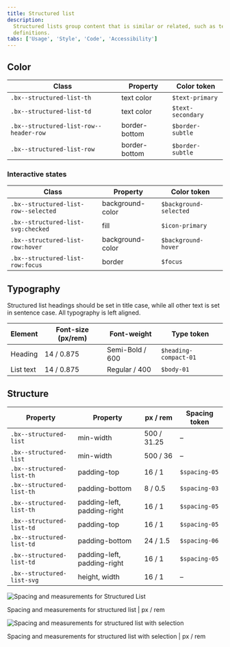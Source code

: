 ```yaml
---
title: Structured list
description:
  Structured lists group content that is similar or related, such as terms and
  definitions.
tabs: ['Usage', 'Style', 'Code', 'Accessibility']
---
```


## Color

| Class                                  | Property      | Color token       |
| -------------------------------------- | ------------- | ----------------- |
| `.bx--structured-list-th`              | text color    | `$text-primary`   |
| `.bx--structured-list-td`              | text color    | `$text-secondary` |
| `.bx--structured-list-row--header-row` | border-bottom | `$border-subtle`  |
| `.bx--structured-list-row`             | border-bottom | `$border-subtle`  |

### Interactive states

| Class                                | Property         | Color token            |
| ------------------------------------ | ---------------- | ---------------------- |
| `.bx--structured-list-row--selected` | background-color | `$background-selected` |
| `.bx--structured-list-svg:checked`   | fill             | `$icon-primary`        |
| `.bx--structured-list-row:hover`     | background-color | `$background-hover`    |
| `.bx--structured-list-row:focus`     | border           | `$focus`               |

## Typography

Structured list headings should be set in title case, while all other text is
set in sentence case. All typography is left aligned.

| Element   | Font-size (px/rem) | Font-weight     | Type token            |
| --------- | ------------------ | --------------- | --------------------- |
| Heading   | 14 / 0.875         | Semi-Bold / 600 | `$heading-compact-01` |
| List text | 14 / 0.875         | Regular / 400   | `$body-01`            |

## Structure

| Property                   | Property                    | px / rem    | Spacing token |
| -------------------------- | --------------------------- | ----------- | ------------- |
| `.bx--structured-list`     | min-width                   | 500 / 31.25 | –             |
| `.bx--structured-list`     | min-width                   | 500 / 36    | –             |
| `.bx--structured-list-th`  | padding-top                 | 16 / 1      | `$spacing-05` |
| `.bx--structured-list-th`  | padding-bottom              | 8 / 0.5     | `$spacing-03` |
| `.bx--structured-list-th`  | padding-left, padding-right | 16 / 1      | `$spacing-05` |
| `.bx--structured-list-td`  | padding-top                 | 16 / 1      | `$spacing-05` |
| `.bx--structured-list-td`  | padding-bottom              | 24 / 1.5    | `$spacing-06` |
| `.bx--structured-list-td`  | padding-left, padding-right | 16 / 1      | `$spacing-05` |
| `.bx--structured-list-svg` | height, width               | 16 / 1      | –             |

<div className="image--fixed">

![Spacing and measurements for Structured List](images/structured-list-style-1.png)

</div>

<Caption>Spacing and measurements for structured list | px / rem</Caption>

<div className="image--fixed">

![Spacing and measurements for structured list with selection](images/structured-list-style-2.png)

</div>

<Caption>
  Spacing and measurements for structured list with selection | px / rem
</Caption>

